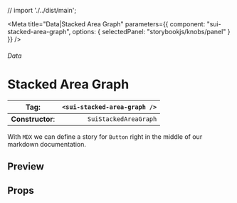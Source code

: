
// import './../dist/main';

<Meta
	title="Data|Stacked Area Graph"
	parameters={{
		component: "sui-stacked-area-graph",
		options: { selectedPanel: "storybookjs/knobs/panel" }
	}}
/>

###### Data

# Stacked Area Graph

| **Tag**:         | `<sui-stacked-area-graph />` |
| ---------------- | ---------------------------: |
| **Constructor**: |        `SuiStackedAreaGraph` |

With `MDX` we can define a story for `Button` right in the middle of our
markdown documentation.

## Preview

## Props
